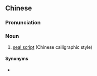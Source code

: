 {{also|篆书}}
==Chinese==
{{zh-forms|s=篆书}}

===Pronunciation===
{{zh-pron
|m=zhuànshū
|c=syun6 syu1
|mn=thoān-su/toān-su
|cat=n
}}

===Noun===
{{zh-noun}}

# [[seal script]] (Chinese calligraphic style)

====Synonyms====
* {{zh-l|篆文}}